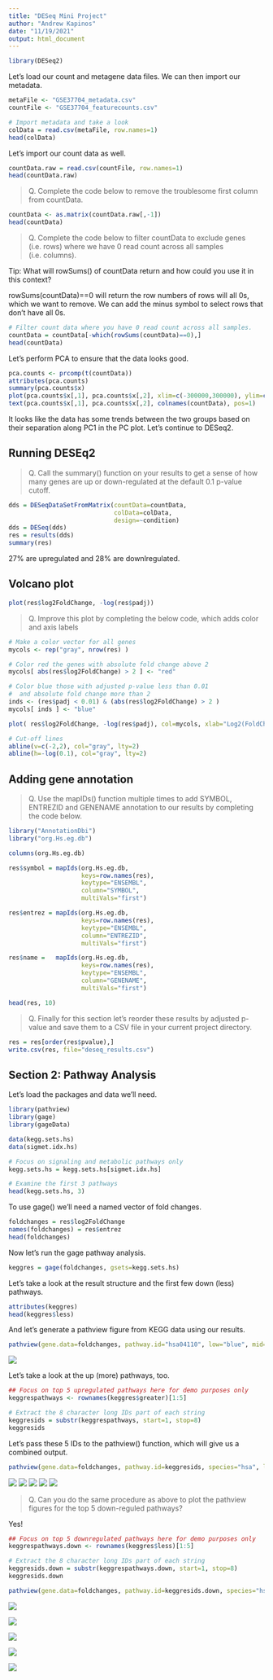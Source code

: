 ```yaml
---
title: "DESeq Mini Project"
author: "Andrew Kapinos"
date: "11/19/2021"
output: html_document
---
```


```r
library(DESeq2)
```

Let's load our count and metagene data files. We can then import our metadata.
```r
metaFile <- "GSE37704_metadata.csv"
countFile <- "GSE37704_featurecounts.csv"

# Import metadata and take a look
colData = read.csv(metaFile, row.names=1)
head(colData)
```

Let's import our count data as well.
```r
countData.raw = read.csv(countFile, row.names=1)
head(countData.raw)
```

>Q. Complete the code below to remove the troublesome first column from countData.

```r
countData <- as.matrix(countData.raw[,-1])
head(countData)
```

>Q. Complete the code below to filter countData to exclude genes (i.e. rows) where we have 0 read count across all samples (i.e. columns).

Tip: What will rowSums() of countData return and how could you use it in this context?

rowSums(countData)==0 will return the row numbers of rows will all 0s, which we
want to remove. We can add the minus symbol to select rows that don't have all
0s.

```r
# Filter count data where you have 0 read count across all samples.
countData = countData[-which(rowSums(countData)==0),]
head(countData)
```

Let's perform PCA to ensure that the data looks good.

```r
pca.counts <- prcomp(t(countData))
attributes(pca.counts)
summary(pca.counts$x)
plot(pca.counts$x[,1], pca.counts$x[,2], xlim=c(-300000,300000), ylim=c(-200000,100000), xlab="PC1", ylab="PC2",col=as.factor(colData$condition),pch=16)
text(pca.counts$x[,1], pca.counts$x[,2], colnames(countData), pos=1)
```

It looks like the data has some trends between the two groups based on their
separation along PC1 in the PC plot. Let's continue to DESeq2.

## Running DESEq2

>Q. Call the summary() function on your results to get a sense of how many genes are up or down-regulated at the default 0.1 p-value cutoff.

```r
dds = DESeqDataSetFromMatrix(countData=countData,
                             colData=colData,
                             design=~condition)
dds = DESeq(dds)
res = results(dds)
summary(res)
```

27% are upregulated and 28% are downlregulated.

## Volcano plot

```r
plot(res$log2FoldChange, -log(res$padj))
```

>Q. Improve this plot by completing the below code, which adds color and axis labels

```r
# Make a color vector for all genes
mycols <- rep("gray", nrow(res) )

# Color red the genes with absolute fold change above 2
mycols[ abs(res$log2FoldChange) > 2 ] <- "red"

# Color blue those with adjusted p-value less than 0.01
#  and absolute fold change more than 2
inds <- (res$padj < 0.01) & (abs(res$log2FoldChange) > 2 )
mycols[ inds ] <- "blue"

plot( res$log2FoldChange, -log(res$padj), col=mycols, xlab="Log2(FoldChange)", ylab="-Log(P-value)" )

# Cut-off lines
abline(v=c(-2,2), col="gray", lty=2)
abline(h=-log(0.1), col="gray", lty=2)
```

## Adding gene annotation

>Q. Use the mapIDs() function multiple times to add SYMBOL, ENTREZID and GENENAME annotation to our results by completing the code below.

```r
library("AnnotationDbi")
library("org.Hs.eg.db")

columns(org.Hs.eg.db)

res$symbol = mapIds(org.Hs.eg.db,
                    keys=row.names(res), 
                    keytype="ENSEMBL",
                    column="SYMBOL",
                    multiVals="first")

res$entrez = mapIds(org.Hs.eg.db,
                    keys=row.names(res),
                    keytype="ENSEMBL",
                    column="ENTREZID",
                    multiVals="first")

res$name =   mapIds(org.Hs.eg.db,
                    keys=row.names(res),
                    keytype="ENSEMBL",
                    column="GENENAME",
                    multiVals="first")

head(res, 10)
```

>Q. Finally for this section let's reorder these results by adjusted p-value and save them to a CSV file in your current project directory.

```r
res = res[order(res$pvalue),]
write.csv(res, file="deseq_results.csv")
```

## Section 2: Pathway Analysis

Let's load the packages and data we'll need.
```r
library(pathview)
library(gage)
library(gageData)

data(kegg.sets.hs)
data(sigmet.idx.hs)

# Focus on signaling and metabolic pathways only
kegg.sets.hs = kegg.sets.hs[sigmet.idx.hs]

# Examine the first 3 pathways
head(kegg.sets.hs, 3)
```

To use gage() we'll need a named vector of fold changes.

```r
foldchanges = res$log2FoldChange
names(foldchanges) = res$entrez
head(foldchanges)
```

Now let's run the gage pathway analysis.
```r
keggres = gage(foldchanges, gsets=kegg.sets.hs)
```

Let's take a look at the result structure and the first few down (less) pathways.
```r
attributes(keggres)
head(keggres$less)
```

And let's generate a pathview figure from KEGG data using our results.
```r
pathview(gene.data=foldchanges, pathway.id="hsa04110", low="blue", mid="green", high="yellow")
```
![](hsa04110.pathview.png)

Let's take a look at the up (more) pathways, too.
```r
## Focus on top 5 upregulated pathways here for demo purposes only
keggrespathways <- rownames(keggres$greater)[1:5]

# Extract the 8 character long IDs part of each string
keggresids = substr(keggrespathways, start=1, stop=8)
keggresids
```

Let's pass these 5 IDs to the pathview() function, which will give us a combined
output.
```r
pathview(gene.data=foldchanges, pathway.id=keggresids, species="hsa", low="blue", mid="green", high="yellow")
```

![](hsa04640.pathview.png)
![](hsa04630.pathview.png)
![](hsa00140.pathview.png)
![](hsa04142.pathview.png)
![](hsa04330.pathview.png)

>Q. Can you do the same procedure as above to plot the pathview figures for the top 5 down-reguled pathways?

Yes!

```r
## Focus on top 5 downregulated pathways here for demo purposes only
keggrespathways.down <- rownames(keggres$less)[1:5]

# Extract the 8 character long IDs part of each string
keggresids.down = substr(keggrespathways.down, start=1, stop=8)
keggresids.down
```

```r
pathview(gene.data=foldchanges, pathway.id=keggresids.down, species="hsa", low="blue", mid="green", high="yellow")
```
![](hsa04110.pathview.png)

![](hsa03030.pathview.png)

![](hsa03013.pathview.png)

![](hsa03440.pathview.png)

![](hsa04114.pathview.png)

